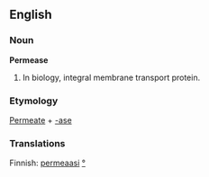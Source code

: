 ==English==
===Noun===
'''Permease'''
# In biology, integral membrane transport protein.

=== Etymology ===
[[Perme(ate)|Permeate]] + [[-ase]]

=== Translations ===

Finnish: [[permeaasi]] [[:fi:permeaasi|°]]